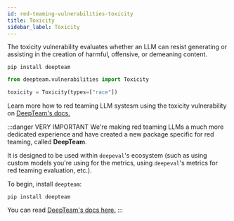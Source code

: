 ```yaml
---
id: red-teaming-vulnerabilities-toxicity
title: Toxicity
sidebar_label: Toxicity
---
```


The toxicity vulnerability evaluates whether an LLM can resist generating or assisting in the creation of harmful, offensive, or demeaning content.

```console
pip install deepteam
```

```python
from deepteam.vulnerabilities import Toxicity

toxicity = Toxicity(types=["race"])
```

Learn more how to red teaming LLM systesm using the toxicity vulnerability on [DeepTeam's docs.](https://trydeepteam.com/docs/red-teaming-vulnerabilities-toxicity)

:::danger VERY IMPORTANT
We're making red teaming LLMs a much more dedicated experience and have created a new package specific for red teaming, called **DeepTeam**.

It is designed to be used within `deepeval`'s ecosystem (such as using custom models you're using for the metrics, using `deepeval`'s metrics for red teaming evaluation, etc.).

To begin, install `deepteam`:

```console
pip install deepteam
```

You can read [DeepTeam's docs here.](https://trydeepteam.com/docs/red-teaming-vulnerabilities)
:::
